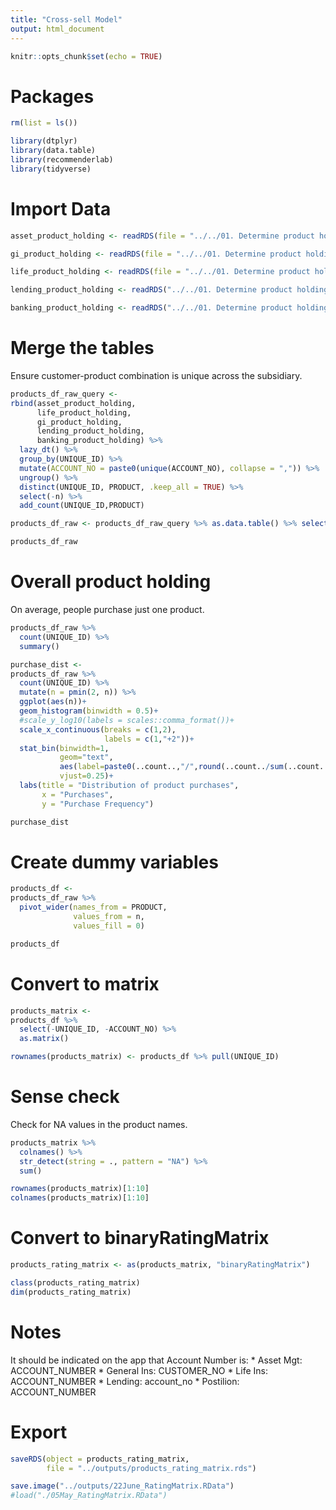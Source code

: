 ```yaml
---
title: "Cross-sell Model"
output: html_document
---
```


```r
knitr::opts_chunk$set(echo = TRUE)
```

# Packages

```r
rm(list = ls())

library(dtplyr)
library(data.table)
library(recommenderlab)
library(tidyverse)
```


# Import Data

```r
asset_product_holding <- readRDS(file = "../../01. Determine product holding/outputs/objects/asset_product_holding.rds")

gi_product_holding <- readRDS(file = "../../01. Determine product holding/outputs/objects/gi_product_holding.rds")

life_product_holding <- readRDS(file = "../../01. Determine product holding/outputs/objects/life_product_holding.rds")

lending_product_holding <- readRDS("../../01. Determine product holding/outputs/objects/lending_product_holding.rds")

banking_product_holding <- readRDS("../../01. Determine product holding/outputs/objects/banking_product_holding.rds")
```

# Merge the tables

Ensure customer-product combination is unique across the subsidiary.

```r
products_df_raw_query <-
rbind(asset_product_holding,
      life_product_holding,
      gi_product_holding,
      lending_product_holding,
      banking_product_holding) %>% 
  lazy_dt() %>% 
  group_by(UNIQUE_ID) %>% 
  mutate(ACCOUNT_NO = paste0(unique(ACCOUNT_NO), collapse = ",")) %>% 
  ungroup() %>% 
  distinct(UNIQUE_ID, PRODUCT, .keep_all = TRUE) %>% 
  select(-n) %>% 
  add_count(UNIQUE_ID,PRODUCT)
```


```r
products_df_raw <- products_df_raw_query %>% as.data.table() %>% select(-.add)

products_df_raw
```


# Overall product holding

On average, people purchase just one product.

```r
products_df_raw %>% 
  count(UNIQUE_ID) %>% 
  summary()
```

```r
purchase_dist <-
products_df_raw %>% 
  count(UNIQUE_ID) %>% 
  mutate(n = pmin(2, n)) %>% 
  ggplot(aes(n))+
  geom_histogram(binwidth = 0.5)+
  #scale_y_log10(labels = scales::comma_format())+
  scale_x_continuous(breaks = c(1,2),
                     labels = c(1,"+2"))+
  stat_bin(binwidth=1, 
           geom="text", 
           aes(label=paste0(..count..,"/",round(..count../sum(..count..), 2))), 
           vjust=0.25)+
  labs(title = "Distribution of product purchases",
       x = "Purchases",
       y = "Purchase Frequency")

purchase_dist
```


# Create dummy variables

```r
products_df <-
products_df_raw %>%
  pivot_wider(names_from = PRODUCT, 
              values_from = n, 
              values_fill = 0)

products_df
```


# Convert to matrix

```r
products_matrix <-
products_df %>% 
  select(-UNIQUE_ID, -ACCOUNT_NO) %>% 
  as.matrix()

rownames(products_matrix) <- products_df %>% pull(UNIQUE_ID)
```

# Sense check

Check for NA values in the product names.

```r
products_matrix %>% 
  colnames() %>% 
  str_detect(string = ., pattern = "NA") %>% 
  sum()
```

```r
rownames(products_matrix)[1:10]
colnames(products_matrix)[1:10]
```


# Convert to binaryRatingMatrix

```r
products_rating_matrix <- as(products_matrix, "binaryRatingMatrix")
```


```r
class(products_rating_matrix)
dim(products_rating_matrix)
```

# Notes

It should be indicated on the app that Account Number is:
* Asset Mgt: ACCOUNT_NUMBER
* General Ins: CUSTOMER_NO
* Life Ins: ACCOUNT_NUMBER
* Lending: account_no
* Postilion: ACCOUNT_NUMBER


# Export

```r
saveRDS(object = products_rating_matrix, 
        file = "../outputs/products_rating_matrix.rds")

save.image("../outputs/22June_RatingMatrix.RData")
#load("./05May_RatingMatrix.RData")
```

